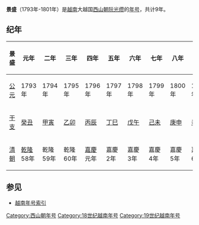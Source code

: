 {{Eranamebox|年号=景盛
|起讫时间= 1793年－1801年
|政权= [[西山朝|西山朝]]
|帝王=[[阮光缵|阮光缵]]
|历时= 9年
|timeline=
|说明=
}}
'''景盛'''（1793年-1801年）是[[越南|越南]]大越国[[西山朝|西山朝]][[阮光缵|阮光缵]]的[[年号|年号]]，共计9年。

==纪年==

{| class="wikitable"  style="text-align:center"
!景盛||元年||二年||三年||四年||五年||六年||七年||八年||九年
|-
![[公元|公元]]
|1793年||1794年||1795年||1796年||1797年||1798年||1799年||1800年||1801年
|-
![[干支纪年|干支]]
|[[癸丑|癸丑]]||[[甲寅|甲寅]]||[[乙卯|乙卯]]||[[丙辰|丙辰]]||[[丁巳|丁巳]]||[[戊午|戊午]]||[[己未|己未]]||[[庚申|庚申]]||[[辛酉|辛酉]]
|-
![[清朝|清朝]]
|[[乾隆|乾隆]]58年||乾隆59年||乾隆60年||[[嘉慶|嘉慶]]元年||嘉慶2年||嘉慶3年||嘉慶4年||嘉慶5年||嘉慶6年
|}

==参见==
*[[越南年号索引|越南年号索引]]

{{年号|[[光中|光中]]|[[越南年号索引|越南西山朝年号]]|[[宝兴_(阮光缵)|宝興]]}}
{{越南年號}}
[[Category:西山朝年号|Category:西山朝年号]]
[[Category:18世纪越南年号|Category:18世纪越南年号]]
[[Category:19世纪越南年号|Category:19世纪越南年号]]